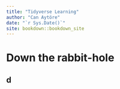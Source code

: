 ```yaml
--- 
title: "Tidyverse Learning"
author: "Can Aytöre"
date: "`r Sys.Date()`"
site: bookdown::bookdown_site
---
```


# Down the rabbit-hole

## d